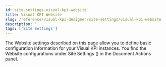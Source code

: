 ```yaml
---
id: site-settings-visual-kpi-website
title: Visual KPI Website
slug: /reference/visual-kpi-designer/site-settings/visual-kpi-website
description: ''
tags: ['Site Settings']
---
```



The Website settings described on this page allow you to define basic configuration information for your Visual KPI instances. 
You find the Website configurations under Site Settings (<PngFont name='options28' />) in the Document Actions panel.

<JsonToTable jsonData={table} />